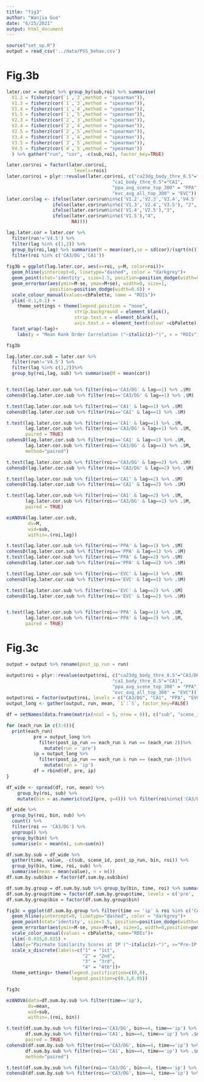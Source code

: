 ```yaml
---
title: "fig3"
author: "Wanjia Guo"
date: "6/25/2021"
output: html_document
---
```


```r
source("set_up.R")
output = read_csv('../data/PSS_behav.csv')
```

# Fig.3b

```r
later.cor = output %>% group_by(sub,roi) %>% summarise(
  V1.2 = fisherz(cor(`1`,`2`,method = "spearman")),
  V1.3 = fisherz(cor(`1`,`3`,method = "spearman")),
  V1.4 = fisherz(cor(`1`,`4`,method = "spearman")),
  V1.5 = fisherz(cor(`1`,`5`,method = "spearman")),
  V2.3 = fisherz(cor(`2`,`3`,method = "spearman")),
  V2.4 = fisherz(cor(`2`,`4`,method = "spearman")),
  V2.5 = fisherz(cor(`2`,`5`,method = "spearman")),
  V3.4 = fisherz(cor(`3`,`4`,method = "spearman")),
  V3.5 = fisherz(cor(`3`,`5`,method = "spearman")),
  V4.5 = fisherz(cor(`4`,`5`,method = "spearman"))
  ) %>% gather("run", "cor", -c(sub,roi), factor_key=TRUE)

later.cor$roi = factor(later.cor$roi,
                         levels=rois)
later.cor$roi = plyr::revalue(later.cor$roi, c("ca23dg_body_thre_0.5"="CA3/DG",
                                       "ca1_body_thre_0.5"="CA1",
                                       "ppa_avg_scene_top_300" = "PPA",
                                       "evc_avg_all_top_300" = "EVC"))
later.cor$lag <- ifelse(later.cor$run%in%c('V1.2','V2.3','V3.4','V4.5'), "1",
                 ifelse(later.cor$run%in%c('V1.3','V2.4','V3.5'), "2",
                 ifelse(later.cor$run%in%c('V1.4','V2.5'),"3",
                 ifelse(later.cor$run%in%c('V1.5'),"4",
                        NA))))

lag.later.cor = later.cor %>% 
  filter(run!='V4.5') %>% 
  filter(lag %in% c(1,2)) %>% 
  group_by(roi,lag) %>% summarise(M = mean(cor),se = sd(cor)/(sqrt(n()))) %>% 
  filter(roi %in% c('CA3/DG','CA1')) 
  
fig3b = ggplot(lag.later.cor, aes(x=roi, y=M, color=roi))+
  geom_hline(yintercept=0, linetype="dashed", color = "darkgrey")+
  geom_point(stat='identity', size=3.5, position=position_dodge(width=0.6))+
  geom_errorbar(aes(ymin=M-se, ymax=M+se), width=0, size=1,
                position=position_dodge(width=0.6)) + 
  scale_colour_manual(values=cbPalette, name = "ROIs")+
  ylim(-0.1,0.1) + 
    theme_settings + theme(legend.position = "none",
                         strip.background = element_blank(),
                         strip.text.x = element_blank(),
                         axis.text.x = element_text(colour =cbPalette))+
  facet_wrap(~lag)+
    labs(y = "Mean Rank Order Correlation ("~italic(z)~")", x = "ROIs")

fig3b

```


```r
lag.later.cor.sub = later.cor %>% 
  filter(run!='V4.5') %>% 
  filter(lag %in% c(1,2))%>% 
  group_by(roi,lag, sub) %>% summarise(M = mean(cor))


t.test(lag.later.cor.sub %>% filter(roi=='CA3/DG' & lag==1) %>% .$M)
cohensD(lag.later.cor.sub %>% filter(roi=='CA3/DG' & lag==1) %>% .$M)

t.test(lag.later.cor.sub %>% filter(roi=='CA1' & lag==1) %>% .$M)
cohensD(lag.later.cor.sub %>% filter(roi=='CA1' & lag==1) %>% .$M)

t.test(lag.later.cor.sub %>% filter(roi=='CA1' & lag==1) %>% .$M,
       lag.later.cor.sub %>% filter(roi=='CA3/DG' & lag==1) %>% .$M,
       paired = TRUE)
cohensD(lag.later.cor.sub %>% filter(roi=='CA1' & lag==1) %>% .$M,
       lag.later.cor.sub %>% filter(roi=='CA3/DG' & lag==1) %>% .$M,
       method="paired")

t.test(lag.later.cor.sub %>% filter(roi=='CA3/DG' & lag==2) %>% .$M)
cohensD(lag.later.cor.sub %>% filter(roi=='CA3/DG' & lag==2) %>% .$M)

t.test(lag.later.cor.sub %>% filter(roi=='CA1' & lag==2) %>% .$M)
cohensD(lag.later.cor.sub %>% filter(roi=='CA1' & lag==2) %>% .$M)

t.test(lag.later.cor.sub %>% filter(roi=='CA1' & lag==2) %>% .$M,
       lag.later.cor.sub %>% filter(roi=='CA3/DG' & lag==2) %>% .$M,
       paired = TRUE)

ezANOVA(lag.later.cor.sub,
        dv=M,
        wid=sub,
        within=.(roi,lag))

t.test(lag.later.cor.sub %>% filter(roi=='PPA' & lag==1) %>% .$M)
cohensD(lag.later.cor.sub %>% filter(roi=='PPA' & lag==1) %>% .$M)
t.test(lag.later.cor.sub %>% filter(roi=='PPA' & lag==2) %>% .$M)
cohensD(lag.later.cor.sub %>% filter(roi=='PPA' & lag==2) %>% .$M)

t.test(lag.later.cor.sub %>% filter(roi=='EVC' & lag==1) %>% .$M)
cohensD(lag.later.cor.sub %>% filter(roi=='EVC' & lag==1) %>% .$M)

t.test(lag.later.cor.sub %>% filter(roi=='EVC' & lag==2) %>% .$M)
cohensD(lag.later.cor.sub %>% filter(roi=='EVC' & lag==2) %>% .$M)


t.test(lag.later.cor.sub %>% filter(roi=='PPA' & lag==1) %>% .$M,
       lag.later.cor.sub %>% filter(roi=='PPA' & lag==2) %>% .$M,
       paired = TRUE)
```

# Fig.3c

```r
output = output %>% rename(post_ip_run = run)

output$roi = plyr::revalue(output$roi, c("ca23dg_body_thre_0.5"="CA3/DG",
                                       "ca1_body_thre_0.5"="CA1",
                                       "ppa_avg_scene_top_300" = "PPA",
                                       "evc_avg_all_top_300" = "EVC"))
output$roi = factor(output$roi, levels = c("CA3/DG", "CA1", "PPA", "EVC"))
output_long <- gather(output, run, mean, `1`:`5`, factor_key=FALSE)

df = setNames(data.frame(matrix(ncol = 5, nrow = 0)), c("sub", "scene_id", ""))

for (each_run in c(3:6)){
  print(each_run)
          pre = output_long %>% 
            filter(post_ip_run == each_run & run == (each_run-2))%>% 
              mutate(run = 'pre')
          ip = output_long %>% 
            filter(post_ip_run == each_run & run == (each_run-1))%>% 
              mutate(run = 'ip')
          df = rbind(df, pre, ip)
}

df_wide <- spread(df, run, mean) %>% 
    group_by(roi, sub) %>% 
    mutate(bin = as.numeric(cut2(pre, g=4))) %>% filter(roi%in%c('CA3/DG', 'CA1'))

df_wide %>% 
  group_by(roi, bin, sub) %>% 
  count() %>% 
  filter(roi == 'CA3/DG') %>%
  ungroup() %>% 
  group_by(bin) %>% 
  summarise(m = mean(n), sum=sum(n))

df.sum.by.sub = df_wide %>% 
  gather(time, value, -c(sub, scene_id, post_ip_run, bin, roi)) %>% 
  group_by(bin, time, roi, sub) %>% 
  summarise(mean = mean(value), n = n())
df.sum.by.sub$bin = factor(df.sum.by.sub$bin)

df.sum.by.group = df.sum.by.sub %>% group_by(bin, time, roi) %>% summarise(M = mean(mean),se = sd(mean)/(sqrt(n())))
df.sum.by.group$time = factor(df.sum.by.group$time, levels = c('pre', 'ip'))
df.sum.by.group$bin = factor(df.sum.by.group$bin)

fig3c = ggplot(df.sum.by.group %>% filter(time == 'ip' & roi %in% c('CA3/DG', 'CA1') ), aes(x=bin, y=M, color=roi))+
  geom_hline(yintercept=0, linetype="dashed", color = "darkgrey")+
  geom_point(stat='identity', size=3.5, position=position_dodge(width=0.3)) +
  geom_errorbar(aes(ymin=M-se, ymax=M+se), size=1, width=0,position=position_dodge(width=0.3))+
  scale_color_manual(values = cbPalette, name="ROIs")+
  ylim(-0.035,0.025) + 
  labs(y="Pairmate Similarity Scores at IP ("~italic(z)~")", x="Pre-IP Pairmate Similarity Scores (Quartile)")+
  scale_x_discrete(labels=c("1" = "1st", 
                            "2" = "2nd",
                            "3" = "3rd",
                            "4" = "4th"))+
  theme_settings+ theme(legend.justification=c(0,0), 
                        legend.position=c(0.3,0.05))

fig3c
```


```r
ezANOVA(data=df.sum.by.sub %>% filter(time=='ip'),
        dv=mean, 
        wid=sub,
        within=.(roi, bin))

t.test(df.sum.by.sub %>% filter(roi=='CA3/DG', bin==4, time=='ip') %>% .$mean,
       df.sum.by.sub %>% filter(roi=='CA1', bin==4, time=='ip') %>% .$mean,
       paired = TRUE)
cohensD(df.sum.by.sub %>% filter(roi=='CA3/DG', bin==4, time=='ip') %>% .$mean,
       df.sum.by.sub %>% filter(roi=='CA1', bin==4, time=='ip') %>% .$mean,
       method="paired")

t.test(df.sum.by.sub %>% filter(roi=='CA3/DG', bin==4, time=='ip') %>% .$mean)
cohensD(df.sum.by.sub %>% filter(roi=='CA3/DG', bin==4, time=='ip') %>% .$mean)
```